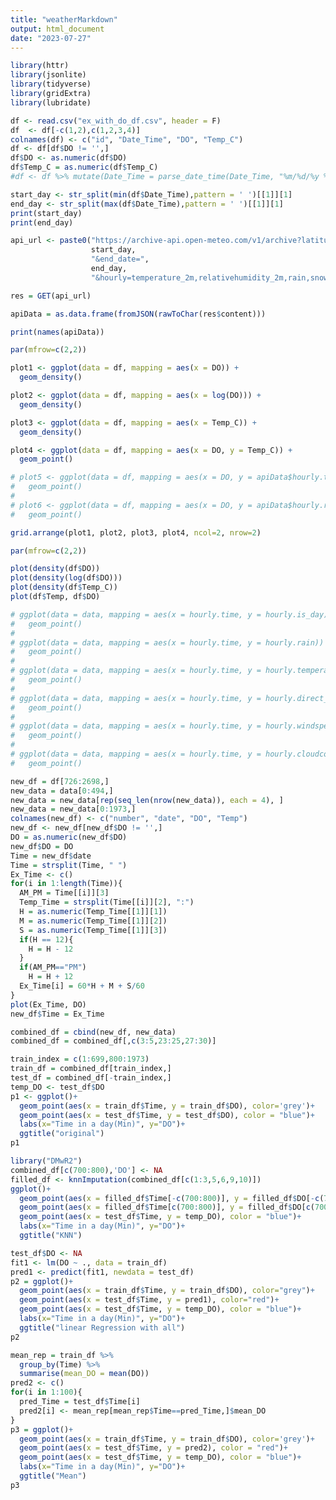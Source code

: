 ```yaml
---
title: "weatherMarkdown"
output: html_document
date: "2023-07-27"
---
```


```r
library(httr)
library(jsonlite)
library(tidyverse)
library(gridExtra)
library(lubridate)
```


```r
df <- read.csv("ex_with_do_df.csv", header = F)
df  <- df[-c(1,2),c(1,2,3,4)]
colnames(df) <- c("id", "Date_Time", "DO", "Temp_C")
df <- df[df$DO != '',]
df$DO <- as.numeric(df$DO)
df$Temp_C = as.numeric(df$Temp_C)
#df <- df %>% mutate(Date_Time = parse_date_time(Date_Time, "%m/%d/%y %I:%M:%S %p"))
```

```r
start_day <- str_split(min(df$Date_Time),pattern = ' ')[[1]][1]
end_day <- str_split(max(df$Date_Time),pattern = ' ')[[1]][1]
print(start_day)
print(end_day)
```

```r
api_url <- paste0("https://archive-api.open-meteo.com/v1/archive?latitude=35.980472&longitude=-79.004672&start_date=",
                  start_day,
                  "&end_date=",
                  end_day,
                  "&hourly=temperature_2m,relativehumidity_2m,rain,snowfall,cloudcover,windspeed_10m,is_day,direct_radiation&timezone=America%2FNew_York&models=best_match")

res = GET(api_url)

apiData = as.data.frame(fromJSON(rawToChar(res$content)))
```

```r
print(names(apiData))
```


```r
par(mfrow=c(2,2))

plot1 <- ggplot(data = df, mapping = aes(x = DO)) + 
  geom_density()

plot2 <- ggplot(data = df, mapping = aes(x = log(DO))) + 
  geom_density()

plot3 <- ggplot(data = df, mapping = aes(x = Temp_C)) + 
  geom_density()

plot4 <- ggplot(data = df, mapping = aes(x = DO, y = Temp_C)) + 
  geom_point()

# plot5 <- ggplot(data = df, mapping = aes(x = DO, y = apiData$hourly.temperature_2m)) + 
#   geom_point()
# 
# plot6 <- ggplot(data = df, mapping = aes(x = DO, y = apiData$hourly.rain)) + 
#   geom_point()

grid.arrange(plot1, plot2, plot3, plot4, ncol=2, nrow=2)
```


```r
par(mfrow=c(2,2))

plot(density(df$DO))
plot(density(log(df$DO)))
plot(density(df$Temp_C))
plot(df$Temp, df$DO)
```

```r
# ggplot(data = data, mapping = aes(x = hourly.time, y = hourly.is_day)) + 
#   geom_point()
# 
# ggplot(data = data, mapping = aes(x = hourly.time, y = hourly.rain)) + 
#   geom_point()
# 
# ggplot(data = data, mapping = aes(x = hourly.time, y = hourly.temperature_2m)) + 
#   geom_point()
# 
# ggplot(data = data, mapping = aes(x = hourly.time, y = hourly.direct_radiation)) + 
#   geom_point()
# 
# ggplot(data = data, mapping = aes(x = hourly.time, y = hourly.windspeed_10m)) + 
#   geom_point()
# 
# ggplot(data = data, mapping = aes(x = hourly.time, y = hourly.cloudcover)) + 
#   geom_point()
```

```r
new_df = df[726:2698,]
new_data = data[0:494,]
new_data = new_data[rep(seq_len(nrow(new_data)), each = 4), ]
new_data = new_data[0:1973,]
colnames(new_df) <- c("number", "date", "DO", "Temp")
new_df <- new_df[new_df$DO != '',]
DO = as.numeric(new_df$DO)
new_df$DO = DO
Time = new_df$date
Time = strsplit(Time, " ")
Ex_Time <- c()
for(i in 1:length(Time)){
  AM_PM = Time[[i]][3]
  Temp_Time = strsplit(Time[[i]][2], ":")
  H = as.numeric(Temp_Time[[1]][1])
  M = as.numeric(Temp_Time[[1]][2])
  S = as.numeric(Temp_Time[[1]][3])
  if(H == 12){
    H = H - 12
  }
  if(AM_PM=="PM")
    H = H + 12
  Ex_Time[i] = 60*H + M + S/60
}
plot(Ex_Time, DO)
new_df$Time = Ex_Time
```


```r
combined_df = cbind(new_df, new_data)
combined_df = combined_df[,c(3:5,23:25,27:30)]

train_index = c(1:699,800:1973)
train_df = combined_df[train_index,]
test_df = combined_df[-train_index,]
temp_DO <- test_df$DO
p1 <- ggplot()+
  geom_point(aes(x = train_df$Time, y = train_df$DO), color='grey')+
  geom_point(aes(x = test_df$Time, y = test_df$DO), color = "blue")+
  labs(x="Time in a day(Min)", y="DO")+
  ggtitle("original")
p1
```

```r
library("DMwR2")
combined_df[c(700:800),'DO'] <- NA
filled_df <- knnImputation(combined_df[c(1:3,5,6,9,10)])
ggplot()+
  geom_point(aes(x = filled_df$Time[-c(700:800)], y = filled_df$DO[-c(700:800)]), color='grey')+
  geom_point(aes(x = filled_df$Time[c(700:800)], y = filled_df$DO[c(700:800)]), color = "red")+
  geom_point(aes(x = test_df$Time, y = temp_DO), color = "blue")+
  labs(x="Time in a day(Min)", y="DO")+
  ggtitle("KNN")
```

```r
test_df$DO <- NA
fit1 <- lm(DO ~ ., data = train_df)
pred1 <- predict(fit1, newdata = test_df)
p2 = ggplot()+
  geom_point(aes(x = train_df$Time, y = train_df$DO), color="grey")+
  geom_point(aes(x = test_df$Time, y = pred1), color="red")+
  geom_point(aes(x = test_df$Time, y = temp_DO), color = "blue")+
  labs(x="Time in a day(Min)", y="DO")+
  ggtitle("linear Regression with all")
p2
```


```r
mean_rep = train_df %>% 
  group_by(Time) %>%
  summarise(mean_DO = mean(DO))
pred2 <- c()
for(i in 1:100){
  pred_Time = test_df$Time[i]
  pred2[i] <- mean_rep[mean_rep$Time==pred_Time,]$mean_DO
}
p3 = ggplot()+
  geom_point(aes(x = train_df$Time, y = train_df$DO), color='grey')+
  geom_point(aes(x = test_df$Time, y = pred2), color = "red")+
  geom_point(aes(x = test_df$Time, y = temp_DO), color = "blue")+
  labs(x="Time in a day(Min)", y="DO")+
  ggtitle("Mean")
p3
```

